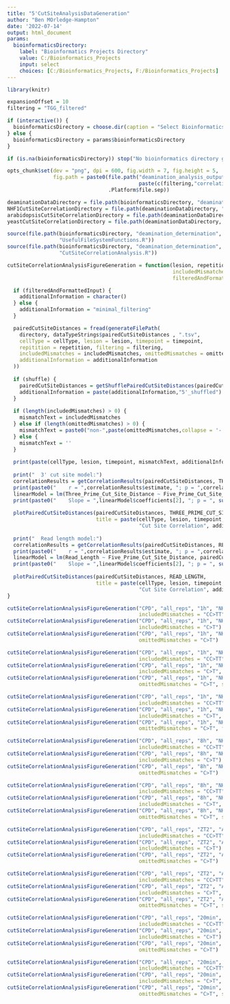 ```yaml
---
title: "5'CutSiteAnalysisDataGeneration"
author: "Ben MOrledge-Hampton"
date: '2022-07-14'
output: html_document
params:
  bioinformaticsDirectory:
    label: "Bioinformatics Projects Directory"
    value: C:/Bioinformatics_Projects
    input: select
    choices: [C:/Bioinformatics_Projects, F:/Bioinformatics_Projects]
---
```



```r
library(knitr)

expansionOffset = 10
filtering = "TGG_filtered"

if (interactive()) {
  bioinformaticsDirectory = choose.dir(caption = "Select Bioinformatics_Projects Directory")
} else {
  bioinformaticsDirectory = params$bioinformaticsDirectory
}

if (is.na(bioinformaticsDirectory)) stop("No bioinformatics directory given.")

opts_chunk$set(dev = "png", dpi = 600, fig.width = 7, fig.height = 5, 
               fig.path = paste0(file.path("deamination_analysis_output","combined",
                                           paste(c(filtering,"correlation_analysis"), collapse = '_')),
                                 .Platform$file.sep))

deaminationDataDirectory = file.path(bioinformaticsDirectory, "deamination_determination", "data")
NHF1CutSiteCorrelationDirectory = file.path(deaminationDataDirectory, "NHF1", "cut_site_correlation")
arabidopsisCutSiteCorrelationDirectory = file.path(deaminationDataDirectory, "Arabidopsis", "cut_site_correlation")
yeastCutSiteCorrelationDirectory = file.path(deaminationDataDirectory, "yeast", "cut_site_correlation")
```


```r
source(file.path(bioinformaticsDirectory, "deamination_determination", 'R',
                 "UsefulFileSystemFunctions.R"))
source(file.path(bioinformaticsDirectory, "deamination_determination", 'R',
                 "CutSiteCorrelationAnalysis.R"))
```


```r
cutSiteCorrelationAnalysisFigureGeneration = function(lesion, repetition, timepoint, cellType, directory,
                                                      includedMismatches = character(), omittedMismatches = character(),
                                                      filteredAndFormattedInput = TRUE, shuffle = FALSE) {

  if (filteredAndFormattedInput) {
    additionalInformation = character()
  } else {
    additionalInformation = "minimal_filtering"
  }

  pairedCutSiteDistances = fread(generateFilePath(
    directory, dataTypeStrings$pairedCutSiteDistances , ".tsv",
    cellType = cellType, lesion = lesion, timepoint = timepoint,
    repitition = repetition, filtering = filtering,
    includedMismatches = includedMismatches, omittedMismatches = omittedMismatches,
    additionalInformation = additionalInformation
  ))
  
  if (shuffle) {
    pairedCutSiteDistances = getShufflePairedCutSiteDistances(pairedCutSiteDistances)
    additionalInformation = paste(additionalInformation,"5'_shuffled")
  }
  
  if (length(includedMismatches) > 0) {
    mismatchText = includedMismatches
  } else if (length(omittedMismatches) > 0) {
    mismatchText = paste0("non-",paste(omittedMismatches,collapse = '-'))
  } else {
    mismatchText = ''
  }
  
  print(paste(cellType, lesion, timepoint, mismatchText, additionalInformation))
  
  print("  3' cut site model:")
  correlationResults = getCorrelationResults(pairedCutSiteDistances, THREE_PRIME_CUT_SITE_DISTANCE)
  print(paste0("    r = ",correlationResults$estimate, "; p = ",correlationResults$p.value))
  linearModel = lm(Three_Prime_Cut_Site_Distance ~ Five_Prime_Cut_Site_Distance, pairedCutSiteDistances)
  print(paste0("    Slope = ",linearModel$coefficients[2], "; p = ", summary(linearModel)$coefficients[8]))
  
  plotPairedCutSiteDistances(pairedCutSiteDistances, THREE_PRIME_CUT_SITE_DISTANCE,
                             title = paste(cellType, lesion, timepoint, mismatchText,
                                           "Cut Site Correlation", additionalInformation))
  
  print("  Read length model:")
  correlationResults = getCorrelationResults(pairedCutSiteDistances, READ_LENGTH)
  print(paste0("    r = ",correlationResults$estimate, "; p = ",correlationResults$p.value))
  linearModel = lm(Read_Length ~ Five_Prime_Cut_Site_Distance, pairedCutSiteDistances)
  print(paste0("    Slope = ",linearModel$coefficients[2], "; p = ", summary(linearModel)$coefficients[8]))
  
  plotPairedCutSiteDistances(pairedCutSiteDistances, READ_LENGTH,
                             title = paste(cellType, lesion, timepoint, mismatchText,
                                           "Cut Site Correlation", additionalInformation))
}
```


```r
cutSiteCorrelationAnalysisFigureGeneration("CPD", "all_reps", "1h", "NHF1", NHF1CutSiteCorrelationDirectory,
                                           includedMismatches = "CC>TT")
cutSiteCorrelationAnalysisFigureGeneration("CPD", "all_reps", "1h", "NHF1", NHF1CutSiteCorrelationDirectory,
                                           includedMismatches = "C>T")
cutSiteCorrelationAnalysisFigureGeneration("CPD", "all_reps", "1h", "NHF1", NHF1CutSiteCorrelationDirectory,
                                           omittedMismatches = "C>T")

cutSiteCorrelationAnalysisFigureGeneration("CPD", "all_reps", "1h", "NHF1", NHF1CutSiteCorrelationDirectory,
                                           includedMismatches = "CC>TT", shuffle = TRUE)
cutSiteCorrelationAnalysisFigureGeneration("CPD", "all_reps", "1h", "NHF1", NHF1CutSiteCorrelationDirectory,
                                           includedMismatches = "C>T", shuffle = TRUE)
cutSiteCorrelationAnalysisFigureGeneration("CPD", "all_reps", "1h", "NHF1", NHF1CutSiteCorrelationDirectory,
                                           omittedMismatches = "C>T", shuffle = TRUE)

cutSiteCorrelationAnalysisFigureGeneration("CPD", "all_reps", "1h", "NHF1", NHF1CutSiteCorrelationDirectory,
                                           includedMismatches = "CC>TT", filteredAndFormattedInput = FALSE)
cutSiteCorrelationAnalysisFigureGeneration("CPD", "all_reps", "1h", "NHF1", NHF1CutSiteCorrelationDirectory,
                                           includedMismatches = "C>T", filteredAndFormattedInput = FALSE)
cutSiteCorrelationAnalysisFigureGeneration("CPD", "all_reps", "1h", "NHF1", NHF1CutSiteCorrelationDirectory,
                                           omittedMismatches = "C>T", filteredAndFormattedInput = FALSE)
```


```r
cutSiteCorrelationAnalysisFigureGeneration("CPD", "all_reps", "8h", "NHF1", NHF1CutSiteCorrelationDirectory,
                                           includedMismatches = "CC>TT")
cutSiteCorrelationAnalysisFigureGeneration("CPD", "all_reps", "8h", "NHF1", NHF1CutSiteCorrelationDirectory,
                                           includedMismatches = "C>T")
cutSiteCorrelationAnalysisFigureGeneration("CPD", "all_reps", "8h", "NHF1", NHF1CutSiteCorrelationDirectory,
                                           omittedMismatches = "C>T")

cutSiteCorrelationAnalysisFigureGeneration("CPD", "all_reps", "8h", "NHF1", NHF1CutSiteCorrelationDirectory,
                                           includedMismatches = "CC>TT", shuffle = TRUE)
cutSiteCorrelationAnalysisFigureGeneration("CPD", "all_reps", "8h", "NHF1", NHF1CutSiteCorrelationDirectory,
                                           includedMismatches = "C>T", shuffle = TRUE)
cutSiteCorrelationAnalysisFigureGeneration("CPD", "all_reps", "8h", "NHF1", NHF1CutSiteCorrelationDirectory,
                                           omittedMismatches = "C>T", shuffle = TRUE)
```


```r
cutSiteCorrelationAnalysisFigureGeneration("CPD", "all_reps", "ZT2", "Arabidopsis", arabidopsisCutSiteCorrelationDirectory,
                                           includedMismatches = "CC>TT")
cutSiteCorrelationAnalysisFigureGeneration("CPD", "all_reps", "ZT2", "Arabidopsis", arabidopsisCutSiteCorrelationDirectory,
                                           includedMismatches = "C>T")
cutSiteCorrelationAnalysisFigureGeneration("CPD", "all_reps", "ZT2", "Arabidopsis", arabidopsisCutSiteCorrelationDirectory,
                                           omittedMismatches = "C>T")

cutSiteCorrelationAnalysisFigureGeneration("CPD", "all_reps", "ZT2", "Arabidopsis", arabidopsisCutSiteCorrelationDirectory,
                                           includedMismatches = "CC>TT", shuffle = TRUE)
cutSiteCorrelationAnalysisFigureGeneration("CPD", "all_reps", "ZT2", "Arabidopsis", arabidopsisCutSiteCorrelationDirectory,
                                           includedMismatches = "C>T", shuffle = TRUE)
cutSiteCorrelationAnalysisFigureGeneration("CPD", "all_reps", "ZT2", "Arabidopsis", arabidopsisCutSiteCorrelationDirectory,
                                           omittedMismatches = "C>T", shuffle = TRUE)
```


```r
cutSiteCorrelationAnalysisFigureGeneration("CPD", "all_reps", "20min", "yeast", yeastCutSiteCorrelationDirectory,
                                           includedMismatches = "CC>TT")
cutSiteCorrelationAnalysisFigureGeneration("CPD", "all_reps", "20min", "yeast", yeastCutSiteCorrelationDirectory,
                                           includedMismatches = "C>T")
cutSiteCorrelationAnalysisFigureGeneration("CPD", "all_reps", "20min", "yeast", yeastCutSiteCorrelationDirectory,
                                           omittedMismatches = "C>T")

cutSiteCorrelationAnalysisFigureGeneration("CPD", "all_reps", "20min", "yeast", yeastCutSiteCorrelationDirectory,
                                           includedMismatches = "CC>TT", shuffle = TRUE)
cutSiteCorrelationAnalysisFigureGeneration("CPD", "all_reps", "20min", "yeast", yeastCutSiteCorrelationDirectory,
                                           includedMismatches = "C>T", shuffle = TRUE)
cutSiteCorrelationAnalysisFigureGeneration("CPD", "all_reps", "20min", "yeast", yeastCutSiteCorrelationDirectory,
                                           omittedMismatches = "C>T", shuffle = TRUE)
```
